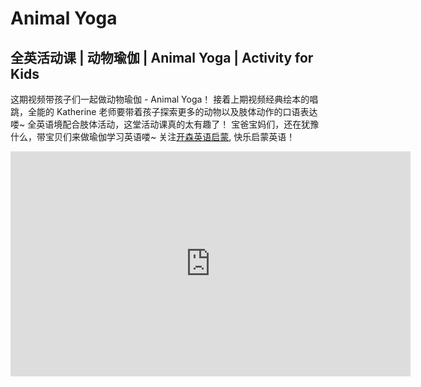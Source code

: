 # Animal Yoga

## 全英活动课 | 动物瑜伽 | Animal Yoga | Activity for Kids

这期视频带孩子们一起做动物瑜伽 - Animal Yoga！
接着上期视频经典绘本的唱跳，全能的 Katherine 老师要带着孩子探索更多的动物以及肢体动作的口语表达喽~
全英语境配合肢体活动，这堂活动课真的太有趣了！
宝爸宝妈们，还在犹豫什么，带宝贝们来做瑜伽学习英语喽~
关注[开森英语启蒙](https://space.bilibili.com/20797715), 快乐启蒙英语！

<iframe
  src="https://player.bilibili.com/player.html?bvid=BV11L41197mv&cid=1&page=1"
  scrolling="no"
  border="0"
  frameborder="no"
  framespacing="0"
  allowfullscreen="true"
  width="640"
  height="360"
></iframe>
